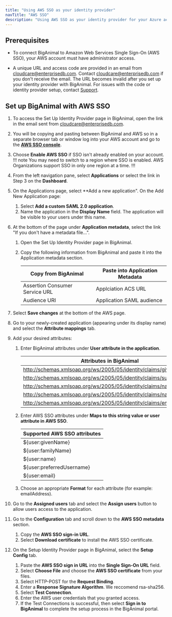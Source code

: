 ```yaml
---
title: "Using AWS SSO as your identity provider"
navTitle: "AWS SSO"
description: "Using AWS SSO as your identity provider for your Azure account"
---
```


## Prerequisites

- To connect BigAnimal to Amazon Web Services Single Sign-On (AWS SSO), your AWS account must have administrator access. 

- A unique URL and access code are provided in an email from cloudcare@enterprisedb.com. Contact [cloudcare@enterprisedb.com](mailto:cloudcare@enterprisedb.com) if you don't receive the email. The URL becomes invalid after you set up your identity provider with BigAnimal. For issues with the code or identity provider setup, contact [Support](/biganimal/release/overview/support).

## Set up BigAnimal with AWS SSO

1. To access the Set Up Identity Provider page in BigAnimal, open the link in the email sent from cloudcare@enterprisedb.com.
1. You will be copying and pasting between BigAnimal and AWS so in a separate browser tab or window log into your AWS account and go to the [**AWS SSO console**](https://console.aws.amazon.com/singlesignon).
1. Choose **Enable AWS SSO** if SSO isn't already enabled on your account. 
   !!! note
   You may need to switch to a region where SSO is enabled. AWS Organizations support SSO in only one region at a time.
   !!!
1. From the left navigation pane, select **Applications** or select the link in Step 3 on the **Dashboard**. 
1. On the Applications page, select **Add a new application". On the Add New Application page:
   1. Select **Add a custom SAML 2.0 application**.
   1. Name the application in the **Display Name** field. The application will be visible to your users under this name.
1. At the bottom of the page under **Application metadata**, select the link "If you don't have a metadata file...".
   1. Open the Set Up Identity Provider page in BigAnimal. 
   2. Copy the following information from BigAnimal and paste it into the Application metadata section. 

      | Copy from BigAnimal            | Paste into Application Metadata |
      | ------------------------------ | ------------------------------- |
      | Assertion Consumer Service URL | Applciation ACS URL             |
      | Audience URI                   | Application SAML audience       |

1. Select **Save changes** at the bottom of the AWS page. 
1. Go to your newly-created application (appearing under its display name) and select the **Attribute mappings** tab. 
1. Add your desired attributes:
   1. Enter BigAnimal attributes under **User attribute in the application**.

      | Attributes in BigAnimal                                              |
      | -------------------------------------------------------------------- |
      | http://schemas.xmlsoap.org/ws/2005/05/identity/claims/givenname      |
      | http://schemas.xmlsoap.org/ws/2005/05/identity/claims/surname        |
      | http://schemas.xmlsoap.org/ws/2005/05/identity/claims/name           |
      | http://schemas.xmlsoap.org/ws/2005/05/identity/claims/nameidentifier |
      | http://schemas.xmlsoap.org/ws/2005/05/identity/claims/emailaddress   |

   2. Enter AWS SSO attributes under **Maps to this string value or user attribute in AWS SSO**.

      | Supported AWS SSO attributes |
      | ---------------------------- |
      | ${user:givenName}            |
      | ${user:familyName}           |
      | ${user:name}                 |
      | ${user:preferredUsername}    |
      | ${user:email}                |

   3. Choose an appropriate **Format** for each attribute (for example: emailAddress).  
1. Go to the **Assigned users** tab and select the **Assign users** button to allow users access to the application. 
1. Go to the **Configuration** tab and scroll down to the **AWS SSO metadata** section. 
   1. Copy the **AWS SSO sign-in URL**.
   2. Select **Download certificate** to install the AWS SSO certificate.
1. On the Setup Identity Provider page in BigAnimal, select the **Setup Config** tab. 
   1. Paste the **AWS SSO sign in URL** into the **Single Sign-On URL** field. 
   1. Select **Choose File** and choose the **AWS SSO certificate** from your files. 
   1. Select HTTP-POST for the **Request Binding**.
   1. Enter a **Response Signature Algorithm**. We reccomend rsa-sha256.
   1. Select **Test Connection**.
   1. Enter the AWS user credentials that you granted access. 
   1. If the Test Connections is successful, then select **Sign in to BigAnimal** to complete the setup process in the BigAnimal portal.
